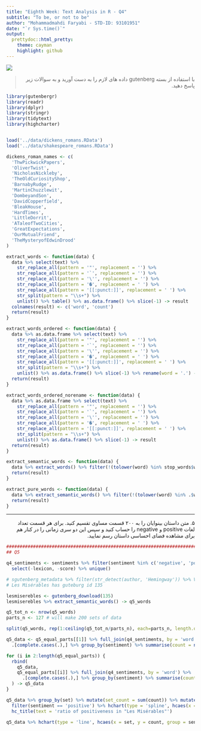 ```yaml
---
title: "Eighth Week: Text Analysis in R - Q4"
subtitle: "To be, or not to be"
author: "Mohammadmahdi Faryabi - STD-ID: 93101951"
date: "`r Sys.time()`"
output:
  prettydoc::html_pretty:
    theme: cayman
    highlight: github
---
```


<div align="center">
<img  src="images/dickens1_1.png"  align = 'center'>
</div>

> <p dir="RTL"> 
با استفاده از بسته gutenberg داده های لازم را به دست آورید و به سوالات زیر پاسخ دهید.
</p>


```r
library(gutenbergr)
library(readr)
library(dplyr)
library(stringr)
library(tidytext)
library(highcharter)


load('../data/dickens_romans.RData')
load('../data/shakespeare_romans.RData')

dickens_roman_names <- c(
  'ThwPickwickPapers',
  'OliverTwist',
  'NicholasNickleby',
  'TheOldCuriosityShop',
  'BarnabyRudge',
  'MartinChuzzlewit',
  'DombeyandSon',
  'DavidCopperfield',
  'BleakHouse',
  'HardTimes',
  'LittleDorrit',
  'ATaleofTwoCities',
  'GreatExpectations',
  'OurMutualFriend',
  'TheMysteryofEdwinDrood'
)

extract_words <- function(data) {
  data %>% select(text) %>% 
    str_replace_all(pattern = '"', replacement = '') %>% 
    str_replace_all(pattern = '`', replacement = '') %>%
    str_replace_all(pattern = '\'', replacement = '') %>%
    str_replace_all(pattern = '�', replacement = ' ') %>% 
    str_replace_all(pattern = '[[:punct:]]', replacement = ' ') %>%
    str_split(pattern = "\\s+") %>%
    unlist() %>% table() %>% as.data.frame() %>% slice(-1) -> result
  colnames(result) <- c('word', 'count')
  return(result)
}

extract_words_ordered <- function(data) {
  data %>% as.data.frame %>% select(text) %>% 
    str_replace_all(pattern = '"', replacement = '') %>% 
    str_replace_all(pattern = '`', replacement = '') %>%
    str_replace_all(pattern = '\'', replacement = '') %>%
    str_replace_all(pattern = '�', replacement = ' ') %>% 
    str_replace_all(pattern = '[[:punct:]]', replacement = ' ') %>%
    str_split(pattern = "\\s+") %>%
    unlist() %>% as.data.frame() %>% slice(-1) %>% rename(word = '.') -> result
  return(result)
}

extract_words_ordered_norename <- function(data) {
  data %>% as.data.frame %>% select(text) %>% 
    str_replace_all(pattern = '"', replacement = '') %>% 
    str_replace_all(pattern = '`', replacement = '') %>%
    str_replace_all(pattern = '\'', replacement = '') %>%
    str_replace_all(pattern = '�', replacement = ' ') %>% 
    str_replace_all(pattern = '[[:punct:]]', replacement = ' ') %>%
    str_split(pattern = "\\s+") %>%
    unlist() %>% as.data.frame() %>% slice(-1) -> result
  return(result)
}

extract_semantic_words <- function(data) {
  data %>% extract_words() %>% filter(!(tolower(word) %in% stop_words$word)) -> result
  return(result)
}

extract_pure_words <- function(data) {
  data %>% extract_semantic_words() %>% filter(!(tolower(word) %in% .$word)) -> result
  return(result)
}
```


***

<p dir="RTL">
۵. متن داستان بینوایان را به ۲۰۰ قسمت مساوی تقسیم کنید. برای هر قسمت تعداد لغات positive و negative را حساب کنید و سپس این دو سری زمانی را در کنار هم برای مشاهده فضای احساسی داستان رسم نمایید.
</p>

```r
################################################################################################
## Q5

q4_sentiments <- sentiments %>% filter(sentiment %in% c('negative', 'positive')) %>%
  select(-lexicon, -score) %>% unique()

# sgutenberg_metadata %>% filter(str_detect(author, 'Hemingway')) %>% View
# Les Misérables has guteburg id 135

lesmiserebles <- gutenberg_download(135)
lesmiserebles %>% extract_semantic_words() -> q5_words

q5_tot_n <- nrow(q5_words)
parts_n <- 127 # will make 200 sets of data

split(q5_words, rep(1:ceiling(q5_tot_n/parts_n), each=parts_n, length.out=q5_tot_n)) -> q5_equal_parts

q5_data <- q5_equal_parts[[1]] %>% full_join(q4_sentiments, by = 'word') %>% 
  .[complete.cases(.),] %>% group_by(sentiment) %>% summarise(count = n()) %>% mutate(set = 1)

for (i in 2:length(q5_equal_parts)) {
  rbind(
    q5_data,
    q5_equal_parts[[i]] %>% full_join(q4_sentiments, by = 'word') %>% 
      .[complete.cases(.),] %>% group_by(sentiment) %>% summarise(count = n()) %>% mutate(set = i)
  ) -> q5_data
}

q5_data %>% group_by(set) %>% mutate(set_count = sum(count)) %>% mutate(ratio = count/set_count) %>%
  filter(sentiment == 'positive') %>% hchart(type = 'spline', hcaes(x = set, y = ratio, group = sentiment)) %>% 
  hc_title(text = 'ratio of positiveness in "Les Misérables"')

q5_data %>% hchart(type = 'line', hcaes(x = set, y = count, group = sentiment))
```